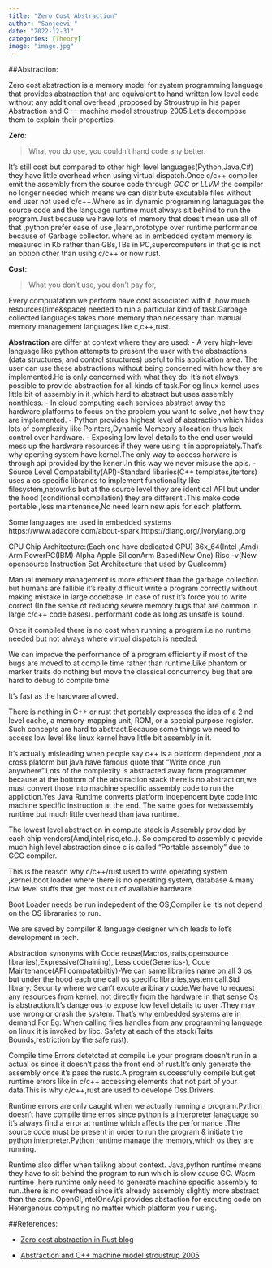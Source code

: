 ```yaml
---
title: "Zero Cost Abstraction"
author: "Sanjeevi "
date: "2022-12-31"
categories: [Theory]
image: "image.jpg"
---
```

 ##Abstraction:

Zero cost abstraction is a memory model for system programming language that provides abstraction that are equivalent to hand written low level code without any additional overhead ,proposed by Stroustrup in his paper Abstraction and C++ machine model stroustrup 2005.Let's decompose them to explain their properties.

**Zero**:

>What you do use, you couldn't hand code any better.

 It's still cost but compared to other high level languages(Python,Java,C#) they have little overhead when using virtual dispatch.Once c/c++ compiler emit the assembly from the source code through _GCC or LLVM_ the compiler no longer needed which means we can distribute excutable files without end user not used c/c++.Where as in dynamic programming lanaguages the source code and the language runtime must always sit behind to run
 the program.Just because we have lots of memory that does't mean use all of that ,python prefer ease of use ,learn,prototype over runtime performance because of Garbage collector. where as in embedded system memory is measured in Kb rather than GBs,TBs in PC,supercomputers in that gc is not an option other than using c/c++ or now rust.

**Cost**:

>What you don't use, you don't pay for,

 Every compuatation we perform have cost associated with it ,how much resources(time&space) needed to run a particular kind of task.Garbage collected languages takes more memory than necessary than manual memory management languages like c,c++,rust.

 **Abstraction** are differ at context where they are used:
 - A very high-level language like python attempts to present the user with the abstractions (data structures, and control structures) useful to his application area. The user  can use these abstractions without being concerned with how they are implemented.He is only concerned with what they do. It's not always possible to provide abstraction for all kinds of task.For eg linux kernel uses little bit of assembly in it ,which hard to abstract but uses assembly nonthless.
 - In cloud computing each services abstract away the hardware,platforms to focus on the problem you want to solve ,not how they are implemented.
 - Python provides highest level of abstraction which hides lots of complexity like Pointers,Dynamic Memeory allocation thus lack control over hardware.
 - Exposing low level details to the end user would mess up the hardware resources if they were using it in appropriately.That's why operting system have kernel.The only way to access harware is through api provided by the kenerl.In this way we never misuse the apis.
- Source Level Compatability(API)-Standard libaries(C++ templates,itertors) uses a os specific libraries to implement functionality like filesystem,netowrks but at the source level they are identical API but under the hood (conditional compilation) they are different .This make code portable ,less maintenance,No need learn new apis for each platform.

Some languages are used in embedded systems https://www.adacore.com/about-spark,https://dlang.org/,ivorylang.org

CPU Chip Architecture:(Each one have dedicated GPU)
 86x_64(Intel ,Amd)
 Arm
 PowerPC(IBM)
 Alpha
 Apple SiliconArm Based(New One)
 Risc -v(New opensource Instruction Set Architecture that used by Qualcomm)

Manual memory management is more efficient than the garbage collection but humans are fallible it's really difficult
write a program correctly without making mistake in large codebase .In case of rust it's force you to write correct
(In the sense of reducing severe memory bugs that are common in large  c/c++ code bases).
performant code as long as unsafe is sound.

Once it compiled there is no cost when running a program i.e no runtime needed but not always where virtual dispatch is
needed.

We can improve the performance of a program efficiently if most of the bugs are moved to at compile time rather than runtime.Like phantom or marker traits do nothing but move the classical concurrency bug that are hard to debug to compile time.

It's fast as the hardware allowed.

There is nothing in C++ or rust that portably expresses the idea of a 2 nd level cache,
a memory-mapping unit, ROM, or a special purpose register. Such concepts are hard
to abstract.Because some things we need to access low level like linux kernel have little bit assembly in it.

It's actually misleading when people say c++ is a platform dependent ,not a cross plaform but java have famous quote that
"Write once ,run anywhere".Lots of the complexity is abstracted away from programmer because at the botttom of the
abstraction stack there is no abstraction,we must convert those into machine specific assembly code to run the
appliction.Yes Java Runtime converts platform independent byte code into machine specific instruction at the end.
The same goes for webassembly runtime but much little overhead than java runtime.

The lowest level abstraction in compute stack is Assembly provided by each chip vendors(Amd,intel,risc,etc..).
So compared to assembly c provide much high level abstraction since c is called "Portable assembly" due to GCC compiler.

This is the reason why c/c++/rust used to write operating system ,kernel,boot loader where there is no operating system,
database & many low level stuffs that get most out of available hardware.

Boot Loader needs be run indepedent of the OS,Compiler i.e it's not depend on the OS librararies to run.

We are saved by compiler & language designer which leads to lot's development in tech.

Abstraction synonyms with Code reuse(Macros,traits,opensource libraries),Expressive(Chaining),
 Less code(Generics-),
 Code Maintenance(API compatatbiltiy)-We can same libraries name on all 3 os but under the hood each one call os specific
libraries,system call.Std library.
 Security where we can't excute aribirary code.We have to request any resources from kernel, not directly from the hardware
in that sense Os is abstraction.It's dangerous to expose low level details to user :They may use wrong or crash the system.
That's why embedded systems are in demand.For Eg: When calling files handles from any programming language on linux it 
is invoked by libc.
 Safety at each of the stack(Taits Bounds,restriction by the safe rust).



Compile time Errors detetcted at compile i.e your program doesn't run in a actual os since it doesn't pass the front end
of rust.It's only generate the assembly once it's pass the rustc.A program successfully compile but get runtime errors
like in c/c++ accessing elements that not part of your data.This is why c/c++,rust are used to develope Oss,Drivers. 

Runtime errors are only caught when we actually running a program.Python doesn't have compile time erros since python
is a interpreter lanaguage so it's always find a error at runtime which affects the performance .The source code must
be present in order to run the program & initiate the python interpreter.Python runtime manage the memory,which os they
are running.
 
Runtime also differ when talikng about context.
 Java,python runtime means they have to sit behind the program to run which is slow cause GC.
 Wasm runtime ,here runtime only need to generate machine specific assembly to run..there is no overhead since it's 
already assembly slightly more abstract than the asm.
 OpenGl,IntelOneApi provides abstaction for excuting code on Hetergenous computing no matter which platform you r using.

 ##References:

 - <a href="https://blog.rust-lang.org/2015/05/11/traits.html" target="_blank">Zero cost abstraction in Rust blog</a> 

- <a href="https://link.springer.com/chapter/10.1007/11535409_1" target="_blank">Abstraction and C++ machine model stroustrup 2005</a>
 
